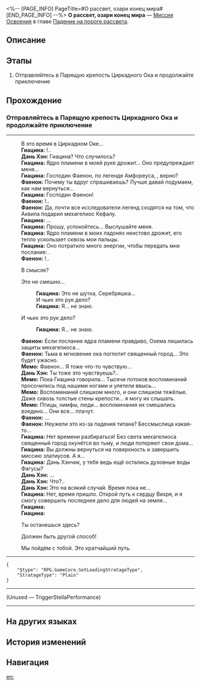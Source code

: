 <%-- [PAGE_INFO]
PageTitle=#О рассвет, озари конец мира#
[END_PAGE_INFO] --%>
{{Дополнить|Диалоги.}}
{{Миссия Инфобокс
|id              = 1040414
|Название        = 
|Изображение     = Миссия О рассвет, озари конец мира.png
|Тип             = Миссия Освоения
|Событие         = 
|Глава           = Падение на пороге рассвета
|Условия         = Завершена [[Миссия Освоения]] «[[О каменная плита, зачем ты заслоняешь свет]]»
|Персонажи       = Гиацина; Дань Хэн; Мемо; Первопроходец; Фаенон
|СтартЛокация    = [[Амфореус]] — [[Парящая крепость Циркадного Ока]]
|Мир             = Амфореус
|Предыдущая      = О каменная плита, зачем ты заслоняешь свет
|Следующая       = ???
|Награды         = Опыт Освоения*1 400; Звёздный нефрит*180; Путеводитель путешественника*12; Очищенный эфир*12; Небесная амброзия*560; Lightless Dawncloud*1 { text = Lightless Dawncloud }; Кредиты*180 000
}}
'''О рассвет, озари конец мира''' — [[Миссия Освоения]] в главе [[Падение на пороге рассвета]].

==Описание==
{{Описание|Со смертью Цифер гаснет мехагелиос, поддерживаемый её ложью. Охема погружается в вечную ночь, наступают создания чёрного течения. Гиацина отправляется в Вихрь сотворения, чтобы принять божественную силу, и прощается с друзьями. Вы спешите в Охему на помощь и вновь сталкиваетесь с Похитителем пламени. Несмотря на помощь Мидея и Кастории, противник продолжает наступать. Дань Хэн бросается вперёд, чтобы дать вам с Фаеноном возможность уйти. Фаенон рассказывает о плане о том, как вернуть вас с Дань Хэном домой, и просит стражников вывести вас из города. Загрей, притворявшийся воровским духом, передаёт Фаенону доверенное ему Цифер ядро пламени Кефала и исчезает. Наконец Фаенон отправляется в Вихрь сотворения, чтобы завершить эру воскресающей земли.}}

==Этапы==
# Отправляйтесь в Парящую крепость Циркадного Ока и продолжайте приключение

==Прохождение==
{{Дополнить}}
===Отправляйтесь в Парящую крепость Циркадного Ока и продолжайте приключение===
{{Описание миссии|тип=Миссия Освоения|локация=Парящая крепость Циркадного Ока|Когда Селиоза побеждена, Гиацина и Мемо ощущают, что в Охеме происходит что-то странное. Времени на раздумья не осталось.}}
{{Диалог Начало}}
----
:В это время в Циркадном Оке...
:'''Гиацина:''' !..
:'''Дань Хэн:''' Гиацина? Что случилось?
:'''Гиацина:''' Ядро пламени в моей руке дрожит... Оно предупреждает меня...
:'''Гиацина:''' Господин Фаенон, по легенде Амфореуса, {{Цвет|Ключевой|nobold=1|мехагелиос - это дар Аквилы Кефалу}}, верно?
:'''Фаенон:''' Почему ты вдруг спрашиваешь? Лучше давай подумаем, как нам вернуться...
:'''Гиацина:''' Господин Фаенон!
:'''Фаенон:''' !..
:'''Фаенон:''' Да, почти все исследователи легенд сходятся на том, что Аквила подарил мехагелиос Кефалу.
:'''Гиацина:''' ...
:'''Гиацина:''' Прошу, успокойтесь... Выслушайте меня.
:'''Гиацина:''' Ядро пламени в моих ладонях неистово дрожит, его тепло ускользает сквозь мои пальцы.
:'''Гиацина:''' Оно потратило много энергии, чтобы передать мне послание: {{Цвет|Ключевой|nobold=1|мехагелиос... погас}}.
:'''Фаенон:''' !..
:{{Диалог|Стрелка}} В смысле?
:{{Диалог|Стрелка}} Это не смешно...
::'''Гиацина:''' Это не шутка, Серебряшка...
::И чьих это рук дело?
::'''Гиацина:''' Я... не знаю.
:{{Диалог|Стрелка}} И чьих это рук дело?
::'''Гиацина:''' Я... не знаю.
:'''Фаенон:''' Если послание ядра пламени правдиво, Охема лишилась защиты мехагелиоса...
:'''Фаенон:''' Тьма в мгновение ока поглотит священный город... Это будет ужасно.
:'''Мемо:''' Фаенон... Я тоже что-то чувствую...
:'''Дань Хэн:''' Ты тоже это чувствуешь?..
:'''Мемо:''' Пока Гиацина говорила... Тысячи потоков воспоминаний просочились под нашими ногами и улетели ввысь...
:'''Мемо:''' Воспоминаний слишком много, и они слишком тяжёлые. Даже сквозь толстые стены крепости... я могу их слышать.
:'''Мемо:''' Птицы, нимфы, люди... воспоминания их смешались воедино... Они все... плачут.
:'''Фаенон:''' ...
:'''Фаенон:''' Неужели это из-за падения титана? Бессмыслица какая-то...
:'''Гиацина:''' Нет времени разбираться! Без света мехагелиоса священный город окунётся во тьму, и люди потеряют свои дома...
:'''Гиацина:''' Вы должны вернуться на поверхность и завершить миссию златиусов. А я...
:'''Гиацина:''' Дань Хэнчик, у тебя ведь ещё остались духовные воды Фагусы?
:'''Дань Хэн:''' ...
:'''Дань Хэн:''' Что?..
:'''Дань Хэн:''' Это на всякий случай. Время пока не...
:'''Гиацина:''' Нет, время пришло. Открой путь к сердцу Вихря, и я смогу совершить последнее дело для людей на земле...
:'''Гиацина:''' {{Цвет|Ключевой|nobold=1|Вернуть ядро пламени Аквилы и получить его божественную силу...}}
:'''Гиацина:''' {{Цвет|Ключевой|nobold=1|Я останусь в небесах и буду защищать людей.}}
:{{Диалог|Стрелка}} Ты останешься здесь?
:{{Диалог|Стрелка}} Должен быть другой способ!
:{{Диалог|Стрелка}} Мы пойдём с тобой. Это кратчайший путь.
:{{tx}}
:{{tx}}
----
:{{tx}}
<pre>{
	"$type": "RPG.GameCore.SetLoadingStratageType",
	"StratageType": "Plain"
}</pre>
----
:{{tx}}
;(Unused &mdash; TriggerStellaPerformance)
----
::{{tx}}
{{Диалог Конец}}

==На других языках==
{{На других языках
|en   = Dawn, Shine at the World's End
|zhs  = 黎明啊，执耀于全世之终
|zht  = 黎明啊，執耀於全世之終
|ja   = 黎明よ、万象の終焉に輝きを
|ko   = 여명이여, 세계의 끝에서 빛나 주오
|es   = Amanecer, brilla en el fin del mundo
|fr   = Aube, rayonne au bout du monde
|ru   = О рассвет, озари конец мира
|th   = รุ่งอรุณเอ๋ย จงสาดส่องจุดจบของโลก
|vi   = Hỡi bình minh, hãy thắp sáng nơi tận cùng thế giới
|de   = O Morgenröte, du wirst über die Welt herrschen
|id   = Fajar, Bersinar di Akhir Dunia
|pt   = Aurora, Brilhe no Fim do Mundo
}}

==История изменений==
{{История изменений|3.5}}

==Навигация==
{{Миссия Освоения Навбокс|Глава }}

[[en:]]
